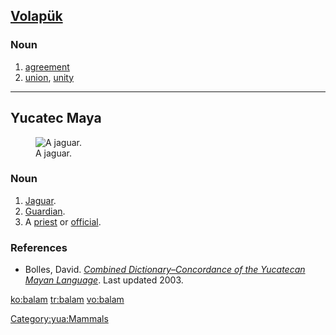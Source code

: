 ==[[Volapük]]==

===Noun===
{{infl|vo|noun}}

# [[agreement]]
# [[union]], [[unity]]

----

==Yucatec Maya==
[[Image:Standing jaguar.jpg|thumb|right|A jaguar.]]

===Noun===
{{yua-noun}}

# [[jaguar|Jaguar]].
# [[guardian|Guardian]].
# A [[priest]] or [[official]].

===References===
* Bolles, David. ''[http://www.famsi.org/reports/96072/index.html Combined Dictionary–Concordance of the Yucatecan Mayan Language]''. Last updated 2003.

[[Category:yua:Mammals]]

[[ko:balam]]
[[tr:balam]]
[[vo:balam]]